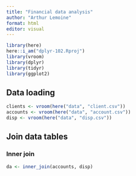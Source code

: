 ```yaml
---
title: "Financial data analysis"
author: "Arthur Lemoine"
format: html
editor: visual
---
```


```r
library(here)
here::i_am("dplyr-102.Rproj")
library(vroom)
library(dplyr)
library(tidyr)
library(ggplot2)
```

## Data loading
```r
clients <- vroom(here("data", "client.csv"))
accounts <- vroom(here("data", "account.csv"))
disp <- vroom(here("data", "disp.csv"))
```

## Join data tables

### Inner join

```r
da <- inner_join(accounts, disp)
```

